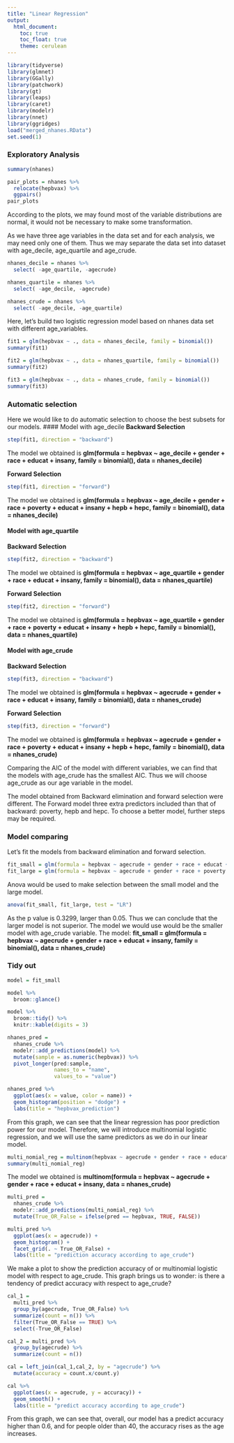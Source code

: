 ```yaml
---
title: "Linear Regression"
output:
  html_document:
    toc: true
    toc_float: true
    theme: cerulean
---
```


```r
library(tidyverse)
library(glmnet)
library(GGally)
library(patchwork)
library(gt)
library(leaps)
library(caret)
library(modelr)
library(nnet)
library(ggridges)
load("merged_nhanes.RData")
set.seed(1)
```

### Exploratory Analysis ###

```r
summary(nhanes)
```

```r
pair_plots = nhanes %>%
  relocate(hepbvax) %>%
  ggpairs()
pair_plots
```

According to the plots, we may found most of the variable distributions are normal, it would not be necessary to make some transformation. 

As we have three age variables in the data set and for each analysis, we may need only one of them. Thus we may separate the data set into dataset with age_decile, age_quartile and age_crude. 
```r
nhanes_decile = nhanes %>% 
  select( -age_quartile, -agecrude)

nhanes_quartile = nhanes %>%
  select( -age_decile, -agecrude)

nhanes_crude = nhanes %>%
  select( -age_decile, -age_quartile)
```

Here, let's build two logistic regression model based on nhanes data set with different age_variables. 
```r
fit1 = glm(hepbvax ~ ., data = nhanes_decile, family = binomial())
summary(fit1)

fit2 = glm(hepbvax ~ ., data = nhanes_quartile, family = binomial())
summary(fit2)

fit3 = glm(hepbvax ~ ., data = nhanes_crude, family = binomial())
summary(fit3)
```

### Automatic selection
Here we would like to do automatic selection to choose the best subsets for our models. 
#### Model with age_decile
__Backward Selection__
```r
step(fit1, direction = "backward")
```
The model we obtained is __glm(formula = hepbvax ~ age_decile + gender + race + educat + insany, family = binomial(), data = nhanes_decile)__ 

__Forward Selection__
```r
step(fit1, direction = "forward")
```
The model we obtained is __glm(formula = hepbvax ~ age_decile + gender + race + poverty + educat + insany + hepb + hepc, family = binomial(), data = nhanes_decile)__

#### Model with age_quartile
__Backward Selection__
```r
step(fit2, direction = "backward")
```
The model we obtained is __glm(formula = hepbvax ~ age_quartile + gender + race + educat + insany, family = binomial(), data = nhanes_quartile)__ 

__Forward Selection__
```r
step(fit2, direction = "forward")
```
The model we obtained is __glm(formula = hepbvax ~ age_quartile + gender + race + poverty + educat + insany + hepb + hepc, family = binomial(), data = nhanes_quartile)__

#### Model with age_crude
__Backward Selection__
```r
step(fit3, direction = "backward")
```
The model we obtained is __glm(formula = hepbvax ~ agecrude + gender + race + educat + insany, family = binomial(), data = nhanes_crude)__ 

__Forward Selection__
```r
step(fit3, direction = "forward")
```
The model we obtained is __glm(formula = hepbvax ~ agecrude + gender + race + poverty + educat + insany + hepb + hepc, family = binomial(), data = nhanes_crude)__


Comparing the AIC of the model with different variables, we can find that the models with age_crude has the smallest AIC. Thus we will choose age_crude as our age variable in the model.

The model obtained from Backward elimination and forward selection were different. The Forward model three extra predictors included than that of backward: poverty, hepb and hepc. To choose a better model, further steps may be required. 

### Model comparing
Let's fit the models from backward elimination and forward selection.
```r
fit_small = glm(formula = hepbvax ~ agecrude + gender + race + educat + insany, family = binomial(), data = nhanes_crude)
fit_large = glm(formula = hepbvax ~ agecrude + gender + race + poverty + educat + insany + hepb + hepc, family = binomial(), data = nhanes_crude)
```
Anova would be used to make selection between the small model and the large model. 
```r
anova(fit_small, fit_large, test = "LR")
```
As the p value is 0.3299, larger than 0.05. Thus we can conclude that the larger model is not superior. The model we would use would be the smaller model with age_crude variable.
The model: __fit_small = glm(formula = hepbvax ~ agecrude + gender + race + educat + insany, family = binomial(), data = nhanes_crude)__

### Tidy out 
```r
model = fit_small

model %>% 
  broom::glance()

model %>% 
  broom::tidy() %>% 
  knitr::kable(digits = 3)
```

```r
nhanes_pred = 
  nhanes_crude %>% 
  modelr::add_predictions(model) %>% 
  mutate(sample = as.numeric(hepbvax)) %>%
  pivot_longer(pred:sample,
               names_to = "name",
               values_to = "value")

nhanes_pred %>%
  ggplot(aes(x = value, color = name)) + 
  geom_histogram(position = "dodge") + 
  labs(title = "hepbvax_prediction")
```
From this graph, we can see that the linear regression has poor prediction power for our model. Therefore, we will introduce multinomial logistic regression, and we will use the same predictors as we do in our linear model.

```r
multi_nomial_reg = multinom(hepbvax ~ agecrude + gender + race + educat + insany, data = nhanes_crude)
summary(multi_nomial_reg)
```
The model we obtained is __multinom(formula = hepbvax ~ agecrude + gender + race + educat + insany,  data = nhanes_crude)__

```r
multi_pred = 
  nhanes_crude %>% 
  modelr::add_predictions(multi_nomial_reg) %>% 
  mutate(True_OR_False = ifelse(pred == hepbvax, TRUE, FALSE))

multi_pred %>% 
  ggplot(aes(x = agecrude)) + 
  geom_histogram() + 
  facet_grid(. ~ True_OR_False) + 
  labs(title = "prediction accuracy according to age_crude")
```
We make a plot to show the prediction accuracy of or multinomial logistic model with respect to age_crude. This graph brings us to wonder: is there a tendency of predict accuracy with respect to age_crude?

```r
cal_1 =  
  multi_pred %>% 
  group_by(agecrude, True_OR_False) %>% 
  summarize(count = n()) %>% 
  filter(True_OR_False == TRUE) %>% 
  select(-True_OR_False)

cal_2 = multi_pred %>% 
  group_by(agecrude) %>% 
  summarize(count = n())

cal = left_join(cal_1,cal_2, by = "agecrude") %>% 
  mutate(accuracy = count.x/count.y)

cal %>% 
  ggplot(aes(x = agecrude, y = accuracy)) +
  geom_smooth() + 
  labs(title = "predict accuracy according to age_crude")
```
From this graph, we can see that, overall, our model has a predict accuracy higher than 0.6, and for people older than 40, the accuracy rises as the age increases.
